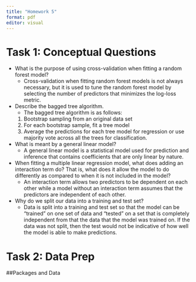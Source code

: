 ```yaml
---
title: "Homework 5"
format: pdf
editor: visual
---
```


# Task 1: Conceptual Questions

-   What is the purpose of using cross-validation when fitting a random forest model?
    -   Cross-validation when fitting random forest models is not always necessary, but it is used to tune the random forest model by selecting the number of predictors that minimizes the log-loss metric.

-   Describe the bagged tree algorithm.
    -   The bagged tree algorithm is as follows:
    1.  Bootstrap sampling from an original data set
    2.  For each bootstrap sample, fit a tree model
    3.  Average the predictions for each tree model for regression or use majority vote across all the trees for classification.

-   What is meant by a general linear model?
    -   A general linear model is a statistical model used for prediction and inference that contains coefficients that are only linear by nature. 

-   When fitting a multiple linear regression model, what does adding an interaction term
do? That is, what does it allow the model to do differently as compared to when it is
not included in the model?
    -   An interaction term allows two predictors to be dependent on each other while a model without an interaction term assumes that the predictors are independent of each other. 

-   Why do we split our data into a training and test set?
    -   Data is split into a training and test set so that the model can be "trained" on one set of data and "tested" on a set that is completely independent from that the data that the model was trained on. If the data was not split, then the test would not be indicative of how well the model is able to make predictions.

# Task 2: Data Prep
##Packages and Data